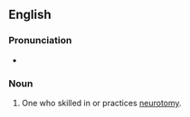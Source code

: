==English==

===Pronunciation===
*{{audio|en-us-neurotomist.ogg|Audio (US)}}

===Noun===
{{en-noun}}

# {{context|neuroscience|neurology}} One who skilled in or practices [[neurotomy]].